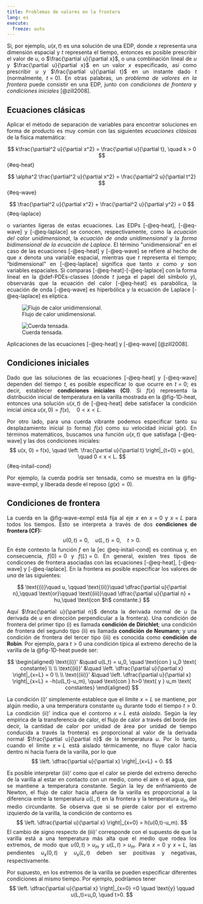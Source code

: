 ```yaml
---
title: Problemas de valores en la frontera
lang: es
execute: 
  freeze: auto
---
```

::: {style="text-align: justify"}
Si, por ejemplo, $u(x, t)$ es una solución de una EDP, donde $x$ representa una dimensión espacial y $t$ representa el tiempo, entonces es posible prescribir el valor de $u$, o $\frac{\partial u}{\partial x}$, o una combinación lineal de $u$ y $\frac{\partial u}{\partial x}$ en un valor $x$ especificado, así como prescribir $u$ y $\frac{\partial u}{\partial t}$ en un instante dado $t$ (normalmente, $t=0$). En otras palabras, un *problema de valores en la frontera* puede consistir en una EDP, junto con *condiciones de frontera* y *condiciones iniciales* [@zill2008].

## Ecuaciones clásicas 
Aplicar el método de separación de variables para encontrar soluciones en forma de producto es muy común con las siguientes *ecuaciones clásicas* de la física matemática:  

$$  
k\frac{\partial^2 u}{\partial x^2} = \frac{\partial u}{\partial t}, \quad k > 0  
$$ {#eq-heat}

$$  
\alpha^2 \frac{\partial^2 u}{\partial x^2} = \frac{\partial^2 u}{\partial t^2}  
$$ {#eq-wave} 

$$  
\frac{\partial^2 u}{\partial x^2} + \frac{\partial^2 u}{\partial y^2} = 0  
$$ {#eq-laplace} 

o variantes ligeras de estas ecuaciones. Las EDPs [-@eq-heat], [-@eq-wave] y [-@eq-laplace] se conocen, respectivamente, como la *ecuación del calor unidimensional*, la *ecuación de onda unidimensional* y la *forma bidimensional de la ecuación de Laplace*. El término "unidimensional" en el caso de las ecuaciones [-@eq-heat] y [-@eq-wave] se refiere al hecho de que $x$ denota una variable espacial, mientras que $t$ representa el tiempo; "bidimensional" en [-@eq-laplace] significa que tanto $x$ como $y$ son variables espaciales. Si comparas [-@eq-heat]-[-@eq-laplace] con la forma lineal en la @def-PDEs-classes (donde $t$ juega el papel del símbolo $y$), observarás que la ecuación del calor [-@eq-heat] es parabólica, la ecuación de onda [-@eq-wave] es hiperbólica y la ecuación de Laplace [-@eq-laplace] es elíptica.

::: {#fig-examples-eqs layout-ncol=2}

![Flujo de calor unidimensional.](images/cross-section.png){#fig-1D-heat}

![Cuerda tensada.](images/wave-eq.png){#fig-wave-exmpl }

Aplicaciones de las ecuaciones [-@eq-heat] y [-@eq-wave] [@zill2008].
:::

## Condiciones iniciales
Dado que las soluciones de las ecuaciones [-@eq-heat] y [-@eq-wave] dependen del tiempo $t$, es posible especificar lo que ocurre en $t = 0$; es decir, establecer **condiciones iniciales (CI)**. Si $f(x)$ representa la distribución inicial de temperatura en la varilla mostrada en la @fig-1D-heat, entonces una solución $u(x, t)$ de [-@eq-heat] debe satisfacer la condición inicial única $u(x, 0) = f(x), \quad 0 < x < L$.

Por otro lado, para una cuerda vibrante podemos especificar tanto su desplazamiento inicial (o forma) $f(x)$ como su velocidad inicial $g(x)$. En términos matemáticos, buscamos una función $u(x, t)$ que satisfaga [-@eq-wave] y las dos condiciones iniciales:
$$
u(x, 0) = f(x), \quad \left. \frac{\partial u}{\partial t} \right|_{t=0} = g(x), \quad 0 < x < L.
$$ {#eq-initail-cond}

Por ejemplo, la cuerda podría ser tensada, como se muestra en la @fig-wave-exmpl, y liberada desde el reposo $(g(x)=0)$.

## Condiciones de frontera
La cuerda en la @fig-wave-exmpl está fija al eje $x$ en $x=0$ y $x=L$ para todos los tiempos. Ésto se interpreta a través de dos **condiciones de frontera (CF):**
$$
u(0,t) = 0, \quad u(L,t)=0, \quad t>0.
$$
En éste contexto la función $f$ en la [ec @eq-initail-cond] es continua y, en consecuencia, $f(0)=0$ y $f(L)=0$. En general, existen tres tipos de condicones de frontera asociadas con las ecuaciones [-@eq-heat], [-@eq-wave] y [-@eq-laplace]. En la frontera es posible especificar los valores de *una* de las siguientes:

$$
\text{(i)}\quad u, \qquad \text{(ii)}\quad \dfrac{\partial u}{\partial n},\qquad \text{or}\qquad \text{(iii)}\quad \dfrac{\partial u}{\partial n} + hu,\quad \text{con $h$ constante.}
$$

Aquí $\frac{\partial u}{\partial n}$ denota la derivada normal de $u$ (la derivada de $u$ en dirección perpendicular a la frontera). Una condición de frontera del primer tipo (i) es llamada **condición de Dirichlet**; una condición de frontera del segundo tipo (ii) es llamada **condición de Neumann**; y una condición de frontera del tercer tipo (iii) es conocida como **condición de Robin**. Por ejemplo, para $t>0$ una condición típica al extremo derecho de la varilla de la @fig-1D-heat puede ser:

$$
\begin{aligned}
\text{(i)}'   &\quad u(L,t) = u_0, \quad \text{con } u_0 \text{ constante} \\ \\
\text{(ii)}'  &\quad \left. \dfrac{\partial u}{\partial x} \right|_{x=L} = 0 \\ \\
\text{(iii)}' &\quad \left. \dfrac{\partial u}{\partial x} \right|_{x=L} = -h(u(L,t)-u_m), \quad \text{con } h>0 \text{ y } u_m \text{ constantes}
\end{aligned}
$$

La condición (i)' simplemente establece que el límite $x=L$ se mantiene, por algún medio, a una temperatura constante $u_0$ durante todo el tiempo $t>0$. La condición (ii)' indica que el contorno $x=L$ está *aislado*. Según la ley empírica de la transferencia de calor, el flujo de calor a través del borde (es decir, la cantidad de calor por unidad de área por unidad de tiempo conducida a través la frontera) es proporcional al valor de la derivada normal $\frac{\partial u}{\partial n}$ de la temperatura $u$. Por lo tanto, cuando el límite $x=L$ está aislado térmicamente, no fluye calor hacia dentro ni hacia fuera de la varilla, por lo que
$$
\left. \dfrac{\partial u}{\partial x} \right|_{x=L} = 0.
$$

Es posible interpretar (iii)' como que el calor se pierde del extremo derecho de la varilla al estar en contacto con un medio, como el aire o el agua, que se mantiene a temperatura constante. Según la ley de enfriamiento de Newton, el flujo de calor hacia afuera de la varilla es proporcional a la diferencia entre la temperatura $u(L, t)$ en la frontera y la temperatura $u_m$ del medio circundante. Se observa que si se pierde calor por el extremo izquierdo de la varilla, la condición de contorno es
$$
\left. \dfrac{\partial u}{\partial x} \right|_{x=0} = h(u(0,t)-u_m).
$$
El cambio de signo respecto de (iii)' corresponde con el supuesto de que la varilla está a una temperatura más alta que el medio que rodea los extremos, de modo que $u(0, t) > u_m$ y $u(L, t) > u_m$. Para $x=0$ y $x=L$, las pendientes $u_x(0, t)$ y $u_x(L, t)$ deben ser positivas y negativas, respectivamente.

Por supuesto, en los extremos de la varilla se pueden especificar diferentes condiciones al mismo tiempo. Por ejemplo, podríamos tener
$$
\left. \dfrac{\partial u}{\partial x} \right|_{x=0} =0 \quad \text{y} \qquad u(L,t)=u_0, \quad t>0.
$$

:::